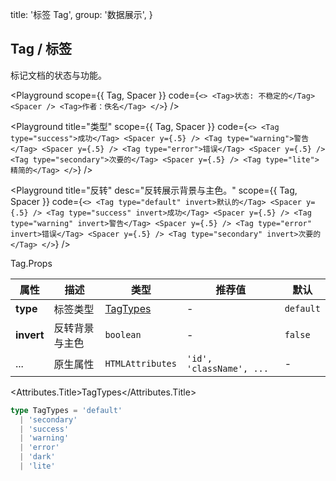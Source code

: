 
  title: '标签 Tag',
  group: '数据展示',
}

## Tag / 标签

标记文档的状态与功能。

<Playground
  scope={{ Tag, Spacer }}
  code={`
<>
  <Tag>状态: 不稳定的</Tag>
  <Spacer />
  <Tag>作者：佚名</Tag>
</>
`} />

<Playground
  title="类型"
  scope={{ Tag, Spacer }}
  code={`
<>
  <Tag type="success">成功</Tag>
  <Spacer y={.5} />
  <Tag type="warning">警告</Tag>
  <Spacer y={.5} />
  <Tag type="error">错误</Tag>
  <Spacer y={.5} />
  <Tag type="secondary">次要的</Tag>
  <Spacer y={.5} />
  <Tag type="lite">精简的</Tag>
</>
`} />

<Playground
  title="反转"
  desc="反转展示背景与主色。"
  scope={{ Tag, Spacer }}
  code={`
<>
  <Tag type="default" invert>默认的</Tag>
  <Spacer y={.5} />
  <Tag type="success" invert>成功</Tag>
  <Spacer y={.5} />
  <Tag type="warning" invert>警告</Tag>
  <Spacer y={.5} />
  <Tag type="error" invert>错误</Tag>
  <Spacer y={.5} />
  <Tag type="secondary" invert>次要的</Tag>
</>
`} />

<Attributes edit="/pages/zh-cn/components/tag.mdx">
<Attributes.Title>Tag.Props</Attributes.Title>

| 属性 | 描述 | 类型 | 推荐值 | 默认
| ---------- | ---------- | ---- |  -------------- | ------ |
| **type** | 标签类型 | [TagTypes](#tagtypes) | - | `default` |
| **invert** | 反转背景与主色 | `boolean` | - | `false` |
| ... | 原生属性 | `HTMLAttributes` | `'id', 'className', ...` | - |

<Attributes.Title>TagTypes</Attributes.Title>

```ts
type TagTypes = 'default'
  | 'secondary'
  | 'success'
  | 'warning'
  | 'error'
  | 'dark'
  | 'lite'
```

</Attributes>

